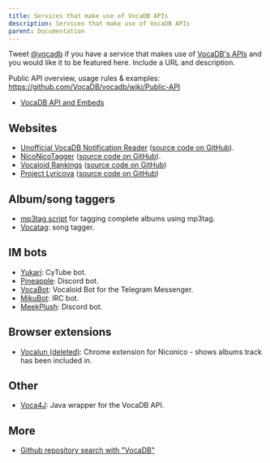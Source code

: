 ---
title: Services that make use of VocaDB APIs
description: Services that make use of VocaDB APIs
parent: Documentation
---

Tweet [@vocadb](https://twitter.com/vocadb) if you have a service that makes use of [VocaDB's APIs](https://vocadb.net/api) and you would like it to be featured here. Include a URL and description.

Public API overview, usage rules & examples: https://github.com/VocaDB/vocadb/wiki/Public-API

* [VocaDB API and Embeds](https://wiki.vocadb.net/wiki/3/vocadb-api-and-embeds)

## Websites
* [Unofficial VocaDB Notification Reader](https://vocadb-notification-reader.handystuff.net/) ([source code on GitHub](https://github.com/sanyarnd/vocadb-notification-reader)).
* [NicoNicoTagger](https://niconicotagger.handystuff.net/) ([source code on GitHub](https://github.com/kateabr/niconicotagger)).
* [Vocaloid Rankings](https://vocaloid-rankings.fly.dev/en/settings) ([source code on GitHub](https://github.com/Duosion/vocaloid-rankings))
* [Project Lyricova](https://lyricova.1a23.studio/) ([source code on GitHub](https://github.com/blueset/project-lyricova))

## Album/song taggers
* [mp3tag script](https://community.mp3tag.de/t/ws-vocadb-net/17192) for tagging complete albums using mp3tag.
* [Vocatag](https://github.com/szc126/vocatag): song tagger.

## IM bots
* [Yukari](https://github.com/d-dd/Yukari): CyTube bot.
* [Pineapple](https://github.com/peter765/pineapple): Discord bot.
* [VocaBot](https://github.com/bomjacob/VocaBot): Vocaloid Bot for the Telegram Messenger.
* [MikuBot](https://github.com/riipah/mikubot): IRC bot.
* [MeekPlush](https://github.com/Speyd3r/MeekPlush-Bot): Discord bot.

## Browser extensions
* [Vocalun (deleted)](https://chrome.google.com/webstore/detail/vocalun/ceifdlgmnbopekcihhoohdnfpofnlbne): Chrome extension for Niconico - shows albums track has been included in.

## Other
* [Voca4J](https://github.com/TheCardinalSystem/Voca4J): Java wrapper for the VocaDB API.

## More

* [Github repository search with "VocaDB"](https://github.com/search?q=VocaDB&type=repositories)